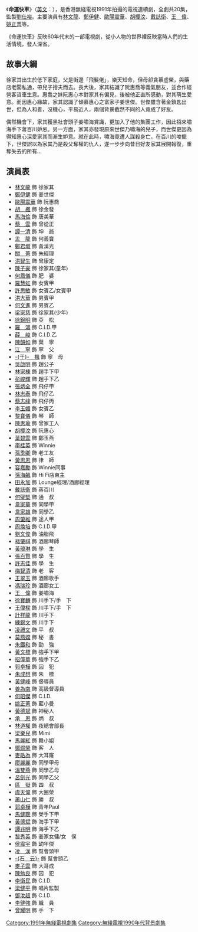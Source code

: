 {{無綫劇集 
| 中文劇名=命運快車
| 英文劇名=Beyond Trust
| 製作年份=1991年
| 翡翠台首播日期=1991年4月15日
| 翡翠台首播時間=
| 監製=[[劉仕裕|劉仕裕]]
| 編導=[[朱奕龍|朱奕龍]]、[[吳錦源|吳錦源]]、[[劉鎮明|劉鎮明]]、[[葉成康|葉成康]]
| 製作統籌=李健和
| 助理編導=[[歐陽錦玲|歐陽錦玲]]、李文龍、[[陳綺雯|陳綺雯]]、[[馮榮君|馮榮君]]
| 編審=[[蕭光漢|蕭光漢]]
| 編劇=[[蕭光漢|蕭光漢]]、[[盧漢華|盧漢華]]、[[陳寶燕|陳寶燕]]、[[何群娥|何群娥]]、<br/>[[黃偉強|黃偉強]]、[[鄭宗義|鄭宗義]]
| 集數=20
| 劇種=
| 製作公司=[[電視廣播有限公司|電視廣播有限公司]]
| 外景=
| 主演={{nowrap|[[林文龍|林文龍]]、[[鄭伊健|鄭伊健]]、[[歐陽震華|歐陽震華]]、[[胡櫻汶|胡櫻汶]]、<br/>[[戴誌衛|戴誌衛]]、[[王偉_(香港)|王　偉]]、[[姚正菁|姚正菁]]}}
| 主題曲=無根的感覺
| 作曲=[[Rick_Johnson|Rick Johnson]]
| 填詞=[[羅仲良|羅仲良]]
| 主唱=[[Maria_Cordero|Maria Cordero]]
}}
《'''命運快車'''》（[[英語|英文]]：{{lang|en|'''Beyond Trust'''}}），是香港無綫電視1991年拍攝的電視連續劇，全劇共20集，監製[[劉仕裕|劉仕裕]]。主要演員有[[林文龍|林文龍]]、[[鄭伊健|鄭伊健]]、[[歐陽震華|歐陽震華]]、[[胡櫻汶|胡櫻汶]]、[[戴誌衛|戴誌衛]]、[[王偉_(香港)|王　偉]]、[[姚正菁|姚正菁]]等。

《命運快車》反映60年代末的一部電視劇，從小人物的世界裡反映當時人們的生活情境，發人深省。

==故事大綱==
徐家其出生於低下家庭，父是街邊「飛髮佬」，樂天知命，但母卻貪慕虛榮，與藥店老闆私通，帶兒子捨夫而去。長大後，家其結識了阮惠喬等義氣朋友，並合作經營客貨車生意。惠喬之妹阮惠心本對家其有偏見，後被他正直所感動，對其萌生愛意。而因惠心緣故，家其認識了傾慕惠心之富家子姜世傑。世傑雖含著金鎖匙出世，但為人和善，沒機心，平易近人，兩個背景截然不同的人竟成了好友。

偶然機會下，家其獲黑社會頭子姜嘯海賞識，更加入了他的集團工作，因此招來嘯海手下蔣百川妒忌。另一方面，家其亦發現原來世傑乃嘯海的兒子，而世傑更因為得知惠心深愛家其而漸生妒意。就在此時，嘯海竟遭人謀殺身亡，在百川的唆擺下，世傑誤以為家其乃是殺父奪權的仇人，遂一步步向昔日好友家其展開報復，重奪失去的所有…

==演員表==
*[[林文龍|林文龍]] 飾 徐家其
*[[鄭伊健|鄭伊健]] 飾 姜世傑
*[[歐陽震華|歐陽震華]] 飾 阮惠喬
*[[胡楓|胡　楓]] 飾 徐金發
*[[馬海倫|馬海倫]] 飾 唐美華
*[[蔡雲|蔡　雲]] 飾 曾從正
*[[譚一清|譚一清]] 飾 坤　爺
*[[孟龍|孟　龍]] 飾 何義寶
*[[鄭君熾_(藝人)|鄭君熾]] 飾 黃漢光
*[[關菁|關　菁]] 飾 朱經理
*[[洪智生|洪智生]] 飾 曾康定
*[[陳子豪|陳子豪]] 飾 徐家其(童年)
*[[何鳳儀|何鳳儀]] 飾 肥　婆
*[[羅慧虹|羅慧虹]] 飾 女賓甲
*[[許思敏|許思敏]] 飾 女賓乙/女賓甲
*[[洪大華|洪大華]] 飾 男賓甲
*[[何文進|何文進]] 飾 男賓乙
*[[梁家慈|梁家慈]] 飾 徐家其(少年)
*[[徐錦明|徐錦明]] 飾 亞　松
*[[羅鴻|羅　鴻]] 飾 C.I.D.甲
*[[薛峻|薛　峻]] 飾 C.I.D.乙
*[[陳韻如|陳韻如]] 飾 葉　寧
*[[江寧|江　寧]] 飾 寧　父
*[[于楓|-{于}-　楓]] 飾 寧　母
*[[吳啟明|吳啟明]] 飾 趙公子
*[[林家棟|林家棟]] 飾 趙手下甲
*[[彭峻輝|彭峻輝]] 飾 趙手下乙
*[[張炳全|張炳全]] 飾 飛仔甲
*[[林志泰|林志泰]] 飾 飛仔乙
*[[蔡志峰|蔡志峰]] 飾 飛仔丙
*[[李玉媚|李玉媚]] 飾 女賓乙
*[[黎寶儀|黎寶儀]] 飾 琴　師
*[[陳惠瑜|陳惠瑜]] 飾 曾家工人
*[[胡櫻汶|胡櫻汶]] 飾 阮惠心
*[[葉碧雲|葉碧雲]] 飾 鄭玉燕
*[[李桂英|李桂英]] 飾 Winnie
*[[孫季卿|孫季卿]] 飾 老工友
*[[黃思恩|黃思恩]] 飾 律　師
*[[容嘉勵|容嘉勵]] 飾 Winnie同事
*[[孫海飆|孫海飆]] 飾 Hi Fi店東主
*[[田永加|田永加]] 飾 Lounge經理/酒廊經理
*[[戴誌衛|戴誌衛]] 飾 蔣百川
*[[何璧堅|何璧堅]] 飾 通　叔
*[[韋家華|韋家華]] 飾 同學甲
*[[韋家雄|韋家雄]] 飾 同學乙
*[[周肇維|周肇維]] 飾 途人甲
*[[周煥培|周煥培]] 飾 C.I.D.甲
*[[劉文俊|劉文俊]] 飾 油脂飛
*[[褚肇祺|褚肇祺]] 飾 酒廊琴師
*[[黃瑋琳|黃瑋琳]] 飾 學　生
*[[張百賢|張百賢]] 飾 學　生
*[[許志佳|許志佳]] 飾 學　生
*[[梅智清|梅智清]] 飾 老　客
*[[王翠玉|王翠玉]] 飾 酒廊歌手
*[[馮瑞珍|馮瑞珍]] 飾 酒廊女工
*[[王偉_(香港)|王　偉]] 飾 姜嘯海
*[[徐寶麟|徐寶麟]] 飾 川手下/手　下
*[[王偉樑|王偉樑]] 飾 川手下/手　下
*[[計祥龍|計祥龍]] 飾 川手下
*[[練錦文|練錦文]] 飾 川手下
*[[凌禮文|凌禮文]] 飾 平　叔
*[[莫燕嫦|莫燕嫦]] 飾 秘　書
*[[朱鐵和|朱鐵和]] 飾 勁　強
*[[黃文標|黃文標]] 飾 強手下甲
*[[招偉華|招偉華]] 飾 強手下乙
*[[郭卓樺|郭卓樺]] 飾 囚　犯
*[[朱成想|朱成想]] 飾 朱　標
*[[黃健峰|黃健峰]] 飾 督導員
*[[姜為南|姜為南]] 飾 高級督導員
*[[何昭傑|何昭傑]] 飾 C.I.D.
*[[姚正菁|姚正菁]] 飾 藍小曼
*[[黃德斌|黃德斌]] 飾 神秘人
*[[承恩|承　恩]] 飾 炳　叔
*[[林道權|林道權]] 飾 夜總會部長
*[[梁樂兒|梁樂兒]] 飾 Mimi
*[[馬麗紅|馬麗紅]] 飾 舞小姐
*[[鄧煜榮|鄧煜榮]] 飾 客　人
*[[麥皓為|麥皓為]] 飾 大耳窿
*[[廖麗麗|廖麗麗]] 飾 同學甲母
*[[溫雙燕|溫雙燕]] 飾 同學乙母
*[[呂劍光|呂劍光]] 飾 同學乙父
*[[區嶽|區　嶽]] 飾 四　叔
*[[虞天偉|虞天偉]] 飾 大圈榮
*[[蕭山仁|蕭山仁]] 飾 勝　叔
*[[郭卓樺|郭卓樺]] 飾 青年Paul
*[[馬健聰|馬健聰]] 飾 榮手下甲
*[[黃德斌|黃德斌]] 飾 海手下甲
*[[譚兆明|譚兆明]] 飾 海手下乙
*[[黎秀英|黎秀英]] 飾 姜家女傭/女　僕
*[[侯震宇|侯震宇]] 飾 幼年傑
*[[凌漢|凌　漢]] 飾 幫會頭甲
*[[石云|-{石　云}-]] 飾 幫會頭乙
*[[麥子雲|麥子雲]] 飾 大哥成
*[[陳勉良|陳勉良]] 飾 囚　犯
*[[李衛民|李衛民]] 飾 C.I.D.
*[[梁健平|梁健平]] 飾 唱片監製
*[[鄧汝超|鄧汝超]] 飾 C.I.D.
*[[李健強|李健強]] 飾 職　員
*[[曾耀明|曾耀明]] 飾 手　下

[[Category:1991年無綫電視劇集|Category:1991年無綫電視劇集]]
[[Category:無綫電視1990年代背景劇集|Category:無綫電視1990年代背景劇集]]